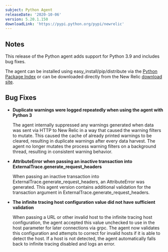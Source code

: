 ```yaml
---
subject: Python Agent
releaseDate: '2020-10-06'
version: 5.20.1.150
downloadLink: 'https://pypi.python.org/pypi/newrelic'
---
```


## Notes

This release of the Python agent adds support for Python 3.9 and includes bug fixes.

The agent can be installed using easy_install/pip/distribute via the [Python Package Index](https://pypi.python.org/pypi/newrelic) or can be downloaded directly from the New Relic [download site](http://download.newrelic.com/python_agent/release).

## Bug Fixes

* **Duplicate warnings were logged repeatedly when using the agent with Python 3**

  The agent internally suppressed any warnings generated when data was sent via HTTP to New Relic in a way that caused the warning filters to mutate. This caused the cache of already printed warnings to be cleared, resulting in duplicate warnings after every data harvest. The agent no longer mutates the process warning filters on a background thread, resulting in consistent warning behavior.
* **AttributeError when passing an inactive transaction into ExternalTrace.generate_request_headers**

  When passing an inactive transaction into ExternalTrace.generate_request_headers, an AttributeError was generated. This agent version contains additional validation for the transaction argument in ExternalTrace.generate_request_headers.
* **The infinite tracing host configuration value did not have sufficient validation**

  When passing a URL or other invalid host to the infinite tracing host configuration, the agent accepted this value unchecked to use in the host parameter for later connections via grpc. The agent now validates this configuration and attempts to correct for invalid hosts if it is able to detect the host. If a host is not detected, the agent automatically falls back to infinite tracing disabled and logs an error.
